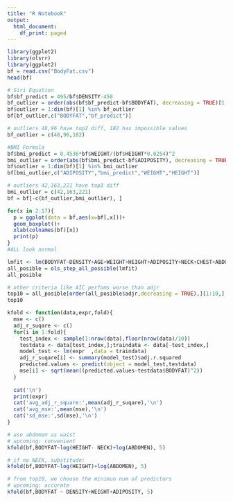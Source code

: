 ---
title: "R Notebook"
output:
  html_document:
    df_print: paged
---



```{r}
library(ggplot2)
library(olsrr)
library(ggplot2)
bf = read.csv("BodyFat.csv")
head(bf)
```

```{r }
# Siri Equation
bf$bf_predict = 495/bf$DENSITY-450
bf_outlier = order(abs(bf$bf_predict-bf$BODYFAT), decreasing = TRUE)[1:10]
bf$outlier = 1:dim(bf)[1] %in% bf_outlier
bf[bf_outlier,c("BODYFAT","bf_predict")]
```

```{r }
# outliers 48,96 have top2 diff, 182 has impossible values
bf_outlier = c(48,96,182)
```

```{r }
#BMI Formula
bf$bmi_predict = 0.4536*bf$WEIGHT/(bf$HEIGHT*0.0254)^2
bmi_outlier = order(abs(bf$bmi_predict-bf$ADIPOSITY), decreasing = TRUE)[1:10]
bf$outlier = 1:dim(bf)[1] %in% bmi_outlier
bf[bmi_outlier,c("ADIPOSITY","bmi_predict","WEIGHT","HEIGHT")]
```



```{r }
# outliers 42,163,221 have top3 diff
bmi_outlier = c(42,163,221)
bf = bf[-c(bf_outlier,bmi_outlier), ]
```

```{r }
for(x in 2:17){
  p = ggplot(data = bf,aes(x=bf[,x]))+
  geom_boxplot()+
  xlab(colnames(bf)[x]) 
  print(p)
}
#ALL look normal
```

```{r }
lmfit <- lm(BODYFAT~DENSITY+AGE+WEIGHT+HEIGHT+ADIPOSITY+NECK+CHEST+ABDOMEN+WRIST,data=bf)
all_posible = ols_step_all_possible(lmfit)
all_posible
```
```{r }
# other criteria like AIC perfoms worse than adjr
top10 = all_posible[order(all_posible$adjr,decreasing = TRUE),][1:10,]
top10
```

```{r }

kfold <- function(data,expr,fold){
  mse <- c()
  adj_r_suqare <- c()
  for(i in 1:fold){
    test_index <- sample(1:nrow(data),floor(nrow(data)/10))
    testdata <- data[test_index,];traindata <- data[-test_index,]
    model_test <- lm(expr  ,data = traindata)
    adj_r_suqare[i] <- summary(model_test)$adj.r.squared
    predicted.values <- predict(object = model_test,testdata)
    mse[i] <- sqrt(mean((predicted.values-testdata$BODYFAT)^2))
  }
  
  cat('\n')
  print(expr)
  cat('avg_adj_r_square:',mean(adj_r_suqare),'\n')
  cat('avg_mse:',mean(mse),'\n')
  cat('sd_mse:',sd(mse),'\n')
}

# use abdomen as waist
# upcoming: convenient
kfold(bf,BODYFAT~log(HEIGHT- NECK)+log(ABDOMEN), 5)

# if no NECK, substitude:
kfold(bf,BODYFAT~log(HEIGHT)+log(ABDOMEN), 5)

# from top10, we choose the minimun num of predictors
# upcoming: accurate
kfold(bf,BODYFAT ~ DENSITY+WEIGHT+ADIPOSITY, 5)
```

